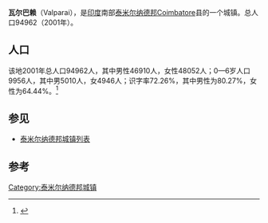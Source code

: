 {{Infobox Indian jurisdiction |
native_name = Valparai | 
type = 城镇 | 
latd =  | longd =  |
state_name = 泰米尔纳德邦 |
district = Coimbatore |
leader_title = |
leader_name = |
altitude = |
population_as_of = 2001 |
population_total = 94962| 
population_density = |
area_magnitude= sq. km |
area_total =  |
area_telephone =  |
postal_code = |
vehicle_code_range = |
sex_ratio = |
unlocode = |
website = |
footnotes =
}}'''瓦尔巴赖'''（Valparai），是[[印度|印度]]南部[[泰米尔纳德邦|泰米尔纳德邦]]Coimbatore县的一个城镇。总人口94962（2001年）。

== 人口 ==
该地2001年总人口94962人，其中男性46910人，女性48052人；0—6岁人口9956人，其中男5010人，女4946人；识字率72.26%，其中男性为80.27%，女性为64.44%。<ref>{{cite web|url=http://www.censusindia.net/results/town.php?stad=A&state5=999 |title=Census of India 2001: Data from the 2001 Census, including cities, villages and towns. (Provisional) |accessdate=2007-09-03 |work= |publisher=Census Commission of India |deadurl=yes |archiveurl=https://web.archive.org/web/20040616075334/http://www.censusindia.net/results/town.php?stad=A&state5=999 |archivedate=2004-06-16 }}</ref>

== 参见 ==
*[[泰米尔纳德邦城镇列表|泰米尔纳德邦城镇列表]]

== 参考 ==
{{reflist}}

{{India-geo-stub}}
[[Category:泰米尔纳德邦城镇|Category:泰米尔纳德邦城镇]]